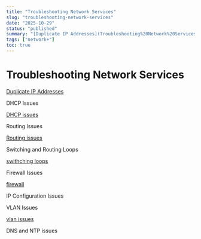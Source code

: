 ```yaml
---
title: "Troubleshooting Network Services"
slug: "troubleshooting-network-services"
date: "2025-10-29"
status: "published"
summary: "[Duplicate IP Addresses](Troubleshooting%20Network%20Services/Duplicate%20IP%20Addresses%202686f82ab005800dbe6ef567a0353cd0.md)"
tags: ["network+"]
toc: true
---
```


# Troubleshooting Network Services

[Duplicate IP Addresses](Troubleshooting%20Network%20Services/Duplicate%20IP%20Addresses%202686f82ab005800dbe6ef567a0353cd0.md)

DHCP Issues 

[DHCP issues ](Troubleshooting%20Network%20Services/DHCP%20issues%202686f82ab00580b18ca9c7ae262d253e.md)

Routing Issues 

[Routing issues ](Troubleshooting%20Network%20Services/Routing%20issues%202686f82ab00580e9b074c6ee2453add6.md)

Switching and Routing Loops 

[swithching loops ](Troubleshooting%20Network%20Services/swithching%20loops%202686f82ab00580b58f77e2ec95c0f283.md)

Firewall Issues 

[firewall ](Troubleshooting%20Network%20Services/firewall%202686f82ab0058017a7c7ea74ec40a94e.md)

IP Configuration Issues 

VLAN Issues 

[vlan issues ](Troubleshooting%20Network%20Services/vlan%20issues%202686f82ab0058085ad1afcb721f2940c.md)

DNS and NTP issues